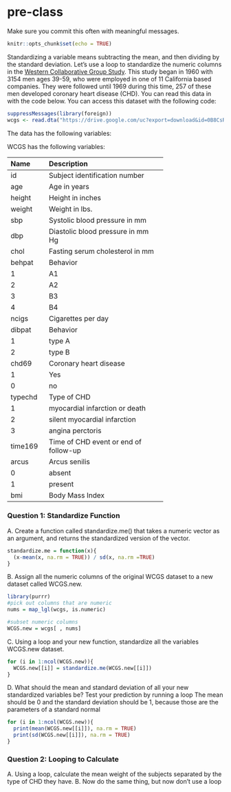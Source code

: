 # pre-class


Make sure you commit this often with meaningful messages. 



```r
knitr::opts_chunk$set(echo = TRUE)
```








Standardizing a variable means subtracting the mean, and then dividing by the standard deviation. Let’s use a loop to standardize the numeric columns in the [Western Collaborative Group Study](https://clinicaltrials.gov/ct2/show/NCT00005174). This study began in 1960 with 3154 men ages 39-59, who were employed in one of 11 California based companies. They were followed until 1969 during this time, 257 of these men developed coronary heart disease (CHD). You can read this data in with the code below. You can access this dataset with the following code:

```R

suppressMessages(library(foreign))
wcgs <- read.dta("https://drive.google.com/uc?export=download&id=0B8CsRLdwqzbzYWxfN3ExQllBQkU")
```

The data has the following variables:



WCGS has the following variables:

-----------------------------------------------------------
Name    Description
------- -------------------------------------------
id      Subject identification number

age     Age in years

height  Height in inches

weight  Weight in lbs.

sbp     Systolic blood pressure in mm 

dbp     Diastolic blood pressure in mm Hg

chol    Fasting serum cholesterol in mm 

behpat  Behavior

  1       A1

  2       A2

  3       B3

  4       B4

ncigs   Cigarettes per day

dibpat  Behavior

1       type A

2       type B

chd69   Coronary heart disease

1       Yes

0       no

typechd Type of CHD

1       myocardial infarction or death

2       silent myocardial infarction

3       angina perctoris

time169 Time of CHD event or end of follow-up

arcus   Arcus senilis

0       absent

1       present

bmi     Body Mass Index
-----------------------------------------------------------




### Question 1: Standardize Function

A. Create a function called standardize.me() that takes a numeric vector as an argument, and returns the standardized version of the vector. 
```r
standardize.me = function(x){
  (x-mean(x, na.rm = TRUE)) / sd(x, na.rm =TRUE)
}
```
B. Assign all the numeric columns of the original WCGS dataset to a new dataset called WCGS.new.
```r
library(purrr)
#pick out columns that are numeric
nums = map_lgl(wcgs, is.numeric)

#subset numeric columns
WCGS.new = wcgs[ , nums]
```
C. Using a loop and your new function, standardize all the variables WCGS.new dataset.
```r
for (i in 1:ncol(WCGS.new)){
  WCGS.new[[i]] = standardize.me(WCGS.new[[i]])
}
```
D. What should the mean and standard deviation of all your new standardized variables be? Test your prediction by running a loop
The mean should be 0 and the standard deviation should be 1, because those are the parameters of a standard normal
```r
for (i in 1:ncol(WCGS.new)){
  print(mean(WCGS.new[[i]]), na.rm = TRUE)
  print(sd(WCGS.new[[i]]), na.rm = TRUE)
}
```



### Question 2: Looping to Calculate

A. Using a loop, calculate the mean weight of the subjects separated by the type of CHD they have.
B. Now do the same thing, but now don’t use a loop

